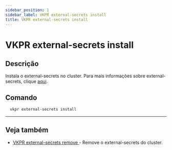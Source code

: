 ```yaml
---
sidebar_position: 1
sidebar_label: VKPR external-secrets install
title: VKPR external-secrets install
---
```


# VKPR external-secrets install

## Descrição

Instala o external-secrets no cluster. Para mais informações sobre external-secrets, clique [aqui](https://external-secrets.io/v0.6.0-rc1/).

## Comando

```bash
  vkpr external-secrets install
```

---

## Veja também

- [VKPR external-secrets remove ](/docs/commands/external-dns/remove) - Remove o external-secrets do cluster.

